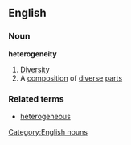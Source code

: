 ==English==
===Noun===
'''heterogeneity'''
#[[Diversity]]
#A [[composition]] of [[diverse]] [[part]]s
===Related terms===
*[[heterogeneous]]
[[Category:English nouns]]